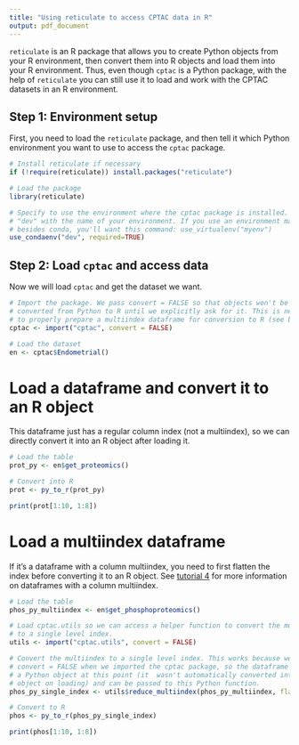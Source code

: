 ```yaml
---
title: "Using reticulate to access CPTAC data in R"
output: pdf_document
---
```

`reticulate` is an R package that allows you to create Python objects from your R environment, then convert them into R objects and load them into your R environment. Thus, even though `cptac` is a Python package, with the help of `reticulate` you can still use it to load and work with the CPTAC datasets in an R environment.

## Step 1: Environment setup
First, you need to load the `reticulate` package, and then tell it which Python environment you want to use to access the `cptac` package.

```r
# Install reticulate if necessary
if (!require(reticulate)) install.packages("reticulate")

# Load the package
library(reticulate)

# Specify to use the environment where the cptac package is installed. Replace 
# "dev" with the name of your environment. If you use an environment manager 
# besides conda, you'll want this command: use_virtualenv("myenv")
use_condaenv("dev", required=TRUE)
```

## Step 2: Load `cptac` and access data
Now we will load `cptac` and get the dataset we want.

```r
# Import the package. We pass convert = FALSE so that objects won't be 
# converted from Python to R until we explicitly ask for it. This is necessary 
# to properly prepare a multiindex dataframe for conversion to R (see below).
cptac <- import("cptac", convert = FALSE) 

# Load the dataset
en <- cptac$Endometrial()
```

# Load a dataframe and convert it to an R object
This dataframe just has a regular column index (not a multiindex), so we can directly convert it into an R object after loading it.

```r
# Load the table
prot_py <- en$get_proteomics() 

# Convert into R
prot <- py_to_r(prot_py) 

print(prot[1:10, 1:8])
```

# Load a multiindex dataframe
If it's a dataframe with a column multiindex, you need to first flatten the index before converting it to an R object. See [tutorial 4](https://github.com/PayneLab/cptac/blob/master/docs/tutorial4_multiindex.ipynb) for more information on dataframes with a column multiindex.

```r
# Load the table
phos_py_multiindex <- en$get_phosphoproteomics()

# Load cptac.utils so we can access a helper function to convert the multiindex 
# to a single level index.
utils <- import("cptac.utils", convert = FALSE)

# Convert the multiindex to a single level index. This works because we passed 
# convert = FALSE when we imported the cptac package, so the dataframe is still
# a Python object at this point (it  wasn't automatically converted into an R 
# object on loading) and can be passed to this Python function.
phos_py_single_index <- utils$reduce_multiindex(phos_py_multiindex, flatten = TRUE) 

# Convert to R
phos <- py_to_r(phos_py_single_index) 

print(phos[1:10, 1:8])
```